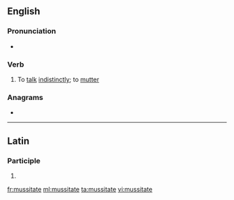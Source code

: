 ==English==

===Pronunciation===
* {{IPA|/ˈmʌ.sɪ.teɪt/|lang=en}}

===Verb===
{{en-verb|mussitat}}

# To [[talk]] [[indistinctly]]; to [[mutter]]

===Anagrams===
* {{l|en|eustatism}}

----

==Latin==

===Participle===
{{la-part-form|mussitāte}}

# {{inflection of|mussitātus||voc|m|s|lang=la}}

[[fr:mussitate]]
[[ml:mussitate]]
[[ta:mussitate]]
[[vi:mussitate]]